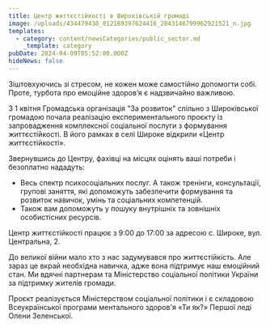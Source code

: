 ```yaml
---
title: Центр життєстійкості в Широківській громаді
image: /uploads/434479430_812189397624416_2843146799962921521_n.jpg
templates:
  - category: content/newsCategories/public_sector.md
    _template: category
pubDate: 2024-04-09T05:52:00.000Z
hideNews: false
---
```


Зіштовхуючись зі стресом, не кожен може самостійно допомогти собі. Проте, турбота про емоційне здоров’я є надзвичайно важливою.

З 1 квітня Громадська організація "За розвиток" спільно з Широківської громадою почала реалізацію експериментального проєкту із запровадження комплексної соціальної послуги з формування життєстійкості. В його рамках в селі Широке відкрили «Центр життєстійкості». 

Звернувшись до Центру, фахівці на місцях оцінять ваші потреби і безоплатно нададуть:

* Весь спектр психосоціальних послуг. А також тренінги, консультації, групові заняття, які допоможуть забезпечити формування та розвиток навичок, умінь та соціальних компетенцій.
* Також вам допоможуть у пошуку внутрішніх та зовнішніх особистісних ресурсів.

Центр життєстійкості працює з 9:00 до 17:00 за адресою с. Широке, вул. Центральна, 2.

До великої війни мало хто з нас задумувався про життєстійкість. Але зараз це вкрай необхідна навичка, адже вона підтримує наш емоційний стан. Ми вдячні партнерам та Міністерство соціальної політики України за підтримку жителів громади. 

Проєкт реалізується Міністерством соціальної політики і є складовою Всеукраїнської програми ментального здоров'я «Ти як?» Першої леді Олени Зеленської.
